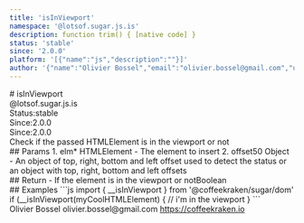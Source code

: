 ```yaml
---
title: 'isInViewport'
namespace: '@lotsof.sugar.js.is'
description: function trim() { [native code] }
status: 'stable'
since: '2.0.0'
platform: '[{"name":"js","description":""}]'
author: '{"name":"Olivier Bossel","email":"olivier.bossel@gmail.com","url":"https://coffeekraken.io"}'
---
```

<div class="docmap-mdx">
# isInViewport
<div class="_namespace">@lotsof.sugar.js.is</div>
<div class="_metas">
<div class="_status"><span class="_status-label">Status:</span><span class="_status-value -stable">stable</span></div>
<div class="_since"><span class="_since-label">Since:</span><span class="_since-value">2.0.0</span></div>
<div class="_since"><span class="_since-label">Since:</span><span class="_since-value">2.0.0</span></div>
</div>
<div class="_description">
Check if the passed HTMLElement is in the viewport or not
</div>
<div class="_params">
## Params
1. <span class="_name">elm<span class="_required">*</span></span><span class="_default"></span> <span class="_type">HTMLElement</span>
   - The element to insert
2. <span class="_name">offset</span><span class="_default">50</span> <span class="_type">Object</span>
   - An object of top, right, bottom and left offset used to detect the status or an object with top, right, bottom and left offsets
</div>
<div class="_return">
## Return
- <span class="_description">If the element is in the viewport or not</span><span class="_default"></span><span class="_type">Boolean</span>
</div>
<div class="_examples">
## Examples
```js
import { __isInViewport } from '@coffeekraken/sugar/dom'
if (__isInViewport(myCoolHTMLElement) {
		// i'm in the viewport
}
```
</div>
<div class="_author">
<span class="_name">Olivier Bossel</span>
<span class="_email">olivier.bossel@gmail.com</span>
<a href="https://coffeekraken.io" target="_blank" class="_url">https://coffeekraken.io</a>
</div>
</div>
